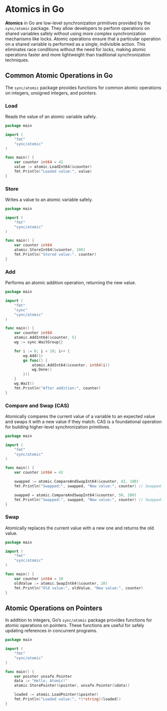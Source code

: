# Atomics in Go

**Atomics** in Go are low-level synchronization primitives provided by the `sync/atomic` package. They allow developers to perform operations on shared variables safely without using more complex synchronization mechanisms like locks.
Atomic operations ensure that a particular operation on a shared variable is performed as a single, indivisible action.
This eliminates race conditions without the need for locks, making atomic operations faster and more lightweight than traditional synchronization techniques.

## Common Atomic Operations in Go

The `sync/atomic` package provides functions for common atomic operations on integers, unsigned integers, and pointers.

### Load
Reads the value of an atomic variable safely.

```go copy {10}
package main

import (
	"fmt"
	"sync/atomic"
)

func main() {
	var counter int64 = 42
	value := atomic.LoadInt64(&counter)
	fmt.Println("Loaded value:", value)
}
```

### Store
Writes a value to an atomic variable safely.

```go copy
package main

import (
	"fmt"
	"sync/atomic"
)

func main() {
	var counter int64
	atomic.StoreInt64(&counter, 100)
	fmt.Println("Stored value:", counter)
}
```

 

### Add
Performs an atomic addition operation, returning the new value.

```go copy
package main

import (
	"fmt"
	"sync"
	"sync/atomic"
)

func main() {
	var counter int64
	atomic.AddInt64(&counter, 5)
	wg := sync.WaitGroup{}

	for i := 0; i < 10; i++ {
		wg.Add(1)
		go func() {
			atomic.AddInt64(&counter, int64(i))
			wg.Done()
		}()
	}
	wg.Wait()
	fmt.Println("After addition:", counter)
}
```

### Compare and Swap (CAS)
Atomically compares the current value of a variable to an expected value and swaps it with a new value if they match. CAS is a foundational operation for building higher-level synchronization primitives.

```go copy
package main

import (
	"fmt"
	"sync/atomic"
)

func main() {
	var counter int64 = 42

	swapped := atomic.CompareAndSwapInt64(&counter, 42, 100)
	fmt.Println("Swapped:", swapped, "New value:", counter) // Swapped: true New value: 100

	swapped = atomic.CompareAndSwapInt64(&counter, 50, 200)
	fmt.Println("Swapped:", swapped, "New value:", counter) // Swapped: false New value: 100
}
```

### Swap
Atomically replaces the current value with a new one and returns the old value.

```go copy
package main

import (
	"fmt"
	"sync/atomic"
)

func main() {
	var counter int64 = 10
	oldValue := atomic.SwapInt64(&counter, 20)
	fmt.Println("Old value:", oldValue, "New value:", counter)
}
```

## Atomic Operations on Pointers

In addition to integers, Go’s `sync/atomic` package provides functions for atomic operations on pointers. These functions are useful for safely updating references in concurrent programs.


```go copy
package main

import (
	"fmt"
	"sync/atomic"
)

func main() {
	var pointer unsafe.Pointer
	data := "Hello, Atomic!"
	atomic.StorePointer(&pointer, unsafe.Pointer(&data))

	loaded := atomic.LoadPointer(&pointer)
	fmt.Println("Loaded value:", *(*string)(loaded))
}
```